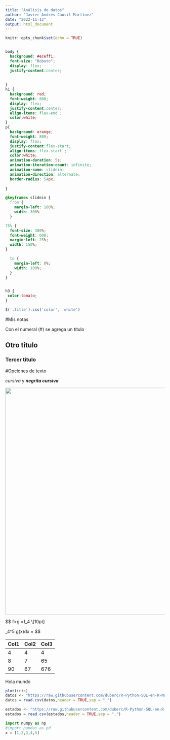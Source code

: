 ```yaml
---
title: "Análisis de datos"
author: "Javier Andrés Causil Martínez"
date: "2022-11-12"
output: html_document
---
```


```r
knitr::opts_chunk$set(echo = TRUE)
```

```css
```


```css
body {
  background: #eceff1;
  font-size: "Roboto";
  display: flex;
  justify-content:center;
  
  
}
h1 {
  background: red;
  font-weight: 800;
  display: flex;
  justify-content:center;
  align-items: flex-end ;
  color:white;
}
p{
  background: orange;
  font-weight: 800;
  display: flex;
  justify-content:flex-start;
  align-items: flex-start ;
  color:white;
  animation-duration: 5s;
  animation-iteration-count: infinite;
  animation-name: slidein;
  animation-direction: alternate;
  border-radius: 54px;
  
}

@keyframes slidein {
  from {
    margin-left: 100%;
    width: 300%
  }

75% {
  font-size: 300%;
  font-weight: 600;
  margin-left: 25%;
  width: 150%;
}

  to {
    margin-left: 0%;
    width: 100%;
  }
}


h3 {
 color:tomato;
}
```

```js
$('.title').css('color', 'white')
```

#Mis notas

Con el numeral (\#) se agrega un título

## Otro título

### Tercer título

#Opciones de texto

*cursiva* y ***negrita cursiva***

![](https://upload.wikimedia.org/wikipedia/commons/thumb/f/f3/Pi-CM.svg/220px-Pi-CM.svg.png){style="color:black" width="714"}

\$\$ f\>g =f_4 \\[10pt]

\int\_4\^5 g(x)dx = \$\$

| Col1 | Col2 | Col3 |
|------|------|------|
| 4    | 4    | 4    |
| 8    | 7    | 65   |
| 90   | 67   | 676  |

Hola mundo
```r
plot(iris)
datos <- "https://raw.githubusercontent.com/duberc/R-Python-SQL-en-R-Markdown/main/wordlcities.csv"
datos = read.csv(datos,header = TRUE,sep = ",")

estados <- "https://raw.githubusercontent.com/duberc/R-Python-SQL-en-R-Markdown/main/estadosUS.csv"
estados = read.csv(estados,header = TRUE,sep = ",")
```

```python
import numpy as np
#import pandas as pd
x = [1,2,3,4,5]
```



